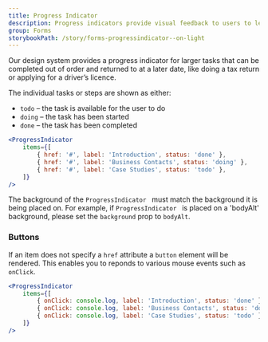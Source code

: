 ```yaml
---
title: Progress Indicator
description: Progress indicators provide visual feedback to users to let them know and understand their current context at any given time and be assured that they are progressing through the system.
group: Forms
storybookPath: /story/forms-progressindicator--on-light
---
```


Our design system provides a progress indicator for larger tasks that can be completed out of order and returned to at a later date, like doing a tax return or applying for a driver’s licence.

The individual tasks or steps are shown as either:

- `todo` – the task is available for the user to do
- `doing` – the task has been started
- `done` – the task has been completed

```jsx live
<ProgressIndicator
	items={[
		{ href: '#', label: 'Introduction', status: 'done' },
		{ href: '#', label: 'Business Contacts', status: 'doing' },
		{ href: '#', label: 'Case Studies', status: 'todo' },
	]}
/>
```

The background of the `ProgressIndicator ` must match the background it is being placed on. For example, if `ProgressIndicator ` is placed on a 'bodyAlt' background, please set the `background` prop to `bodyAlt`.

### Buttons

If an item does not specify a `href` attribute a `button` element will be rendered. This enables you to reponds to various mouse events such as `onClick`.

```jsx live
<ProgressIndicator
	items={[
		{ onClick: console.log, label: 'Introduction', status: 'done' },
		{ onClick: console.log, label: 'Business Contacts', status: 'doing' },
		{ onClick: console.log, label: 'Case Studies', status: 'todo' },
	]}
/>
```
